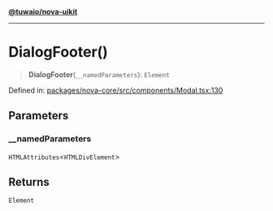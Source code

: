 [**@tuwaio/nova-uikit**](../../../README.md)

***

# DialogFooter()

> **DialogFooter**(`__namedParameters`): `Element`

Defined in: [packages/nova-core/src/components/Modal.tsx:130](https://github.com/TuwaIO/nova-uikit/blob/de8bac39e15b4993550215cf3f0a1afe317b2eae/packages/nova-core/src/components/Modal.tsx#L130)

## Parameters

### \_\_namedParameters

`HTMLAttributes`\<`HTMLDivElement`\>

## Returns

`Element`
